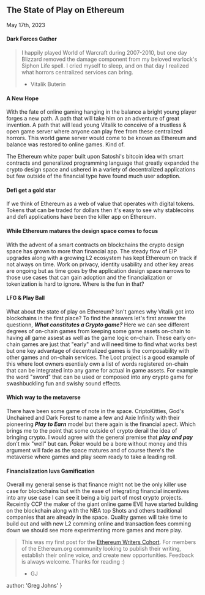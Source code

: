 
## The State of Play on Ethereum
<time>May 17th, 2023</time>

#### Dark Forces Gather
> I happily played World of Warcraft during 2007-2010, but one day Blizzard removed the damage component from my beloved warlock's Siphon Life spell. I cried myself to sleep, and on that day I realized what horrors centralized services can bring.
> - Vitalik Buterin

#### A New Hope
With the fate of online gaming hanging in the balance a bright young player forges a new path. A path that will take him on an adventure of great invention. A path that will lead young Vitalik to conceive of a trustless & open game server where anyone can play free from these centralized horrors. This world game server would come to be known as Ethereum and balance was restored to online games. Kind of.

The Ethereum white paper built upon Satoshi's bitcoin idea with smart contracts and generalized programming language that greatly expanded the crypto design space and ushered in a variety of decentralized applications but few outside of the financial type have found much user adoption.

#### Defi get a gold star
If we think of Ethereum as a web of value that operates with digital tokens. Tokens that can be traded for dollars then it's easy to see why stablecoins and defi applications have been the killer app on Ethereum.

#### While Ethereum matures the design space comes to focus
With the advent of a smart contracts on blockchains the crypto design space has grown to more than financial app. The steady flow of EIP upgrades along with a growing L2 ecosystem has kept Ethereum on track if not always on time. Work on privacy, identity usability and other key areas are ongoing but as time goes by the application design space narrows to those use cases that can gain adoption and the financialization or tokenization is hard to ignore. Where is the fun in that?

#### LFG & Play Ball
What about the state of play on Ethereum? Isn't games why Vitalik got into blockchains in the first place? To find the answers let's first answer the questionn, ***What constitutes a Crypto game?*** Here we can see different degrees of on-chain games from keeping some game assets on-chain to having all game assest as well as the game logic on-chain. These early on-chain games are just that "early" and will need time to find what works best but one key advantage of decentralized games is the composability with other games and on-chain services. The Loot project is a good example of this where loot owners esentialy own a list of words registered on-chain that can be integrated into any game for actual in game assets. For example the word "sword" that can be used or composed into any crypto game for swashbuckling fun and swishy sound effects.

#### Which way to the metaverse
There have been some game of note in the space. CriptoKitties, God's Unchained and Dark Forest to name a few and Axie Infinity with their pioneering ***Play to Earn*** model but there again is the financial apect. Which brings me to the point that some outside of crypto derail the idea of bringing crypto. I would agree with the general premise that ***play and pay*** don't mix "well" but can. Poker would be a bore without money and this argument will fade as the space matures and of course there's the metaverse where games and play seem ready to take a leading roll.

#### Financialization luvs Gamification
Overall my general sense is that finance might not be the only killer use case for blockchains but with the ease of integrating financial incentives into any use case I can see it being a big part of most crypto projects. Receintly CCP the maker of the giant online game EVE have started building on the blockchain along with the NBA top Shots and others traditional companies that are already in the space. Quality games will take time to build out and with new L2 comming online and transaction fees comming down we should see more experimenting more games and more play.

> This was my first post for the [Ethereum Writers Cohort](https://ethereumwriterscohort.carrd.co/). For members of the Ethereum.org community looking to publish their writing, establish their online voice, and create new opportunities. Feedback is always welcome. Thanks for reading :)
> - GJ

  author: 'Greg Johns'
}

